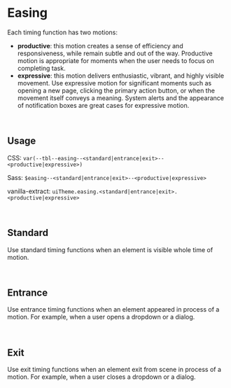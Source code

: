 


<Meta title="Easing" />

# Easing

Each timing function has two motions:

- **productive**: this motion creates a sense of efficiency and responsiveness, while remain subtle and out of the way.
                  Productive motion is appropriate for moments when the user needs to focus on completing task.
- **expressive**: this motion delivers enthusiastic, vibrant, and highly visible movement. Use expressive motion
                  for significant moments such as opening a new page, clicking the primary action button, or when the
                  movement itself conveys a meaning. System alerts and the appearance of notification boxes are great
                  cases for expressive motion.

<br />

## Usage

CSS: `var(--tbl--easing--<standard|entrance|exit>--<productive|expressive>)`

Sass: `$easing--<standard|entrance|exit>--<productive|expressive>`

vanilla-extract: `uiTheme.easing.<standard|entrance|exit>.<productive|expressive>`

<br />

## Standard

Use standard timing functions when an element is visible whole time of motion.

<EasingsPreview expressive={uiTheme.easing.standard.expressive} productive={uiTheme.easing.standard.productive} />

<br />

## Entrance

Use entrance timing functions when an element appeared in process of a motion. For example, when a user
opens a dropdown or a dialog.

<EasingsPreview expressive={uiTheme.easing.entrance.expressive} productive={uiTheme.easing.entrance.productive} />

<br />

## Exit

Use exit timing functions when an element exit from scene in process of a motion. For example, when a user
closes a dropdown or a dialog.

<EasingsPreview expressive={uiTheme.easing.exit.expressive} productive={uiTheme.easing.exit.productive} />
